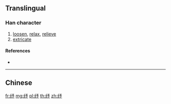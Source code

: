 {{character info/new}}
{{also|紓}}
==Translingual==

===Han character===
{{Han char|rn=120|rad=纟|as=04|sn=7|four=|canj=VMNIN}}

# [[loosen]], [[relax]], [[relieve]]
# [[extricate]]

====References====
* {{Han ref|kx=0944.251|hdz=53378.050|uh=7EBE|ud=32446}}

----

==Chinese==
{{zh-see|紓}}

[[fr:纾]]
[[mg:纾]]
[[pl:纾]]
[[th:纾]]
[[zh:纾]]